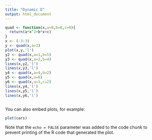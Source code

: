 ```yaml
---
title: "Dynamic D"
output: html_document
---
```



```r
quad <- function(x,a=0,b=0,c=0){
  return(a*x^2+b*x+c)
}
x <- (-3:3)
y <- quad(x,a=2)
plot(x,y,'l')
y2 <- quad(x,a=1,b=5)
y3 <- quad(x,a=2,b=4)
lines(x,y2,'l')
lines(x,y3,'l')
y4 <- quad(x,a=4,b=2)
y5 <- quad(x,a=6)
y6 <- quad(x,a=1,c=2)
lines(x,y4,'l')
lines(x,y5,'l')
lines(x,y6,'l')
```
```r

```

You can also embed plots, for example:

```r
plot(cars)
```

Note that the `echo = FALSE` parameter was added to the code chunk to prevent printing of the R code that generated the plot.
